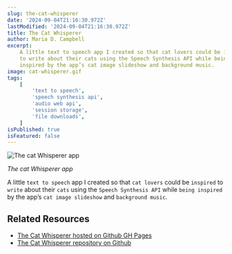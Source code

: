 ```yaml
---
slug: the-cat-whisperer
date: '2024-09-04T21:16:30.972Z'
lastModified: '2024-09-04T21:16:30.972Z'
title: The Cat Whisperer
author: Maria D. Campbell
excerpt:
    A little text to speech app I created so that cat lovers could be inspired
    to write about their cats using the Speech Synthesis API while being
    inspired by the app’s cat image slideshow and background music.
image: cat-whisperer.gif
tags:
    [
        'text to speech',
        'speech synthesis api',
        'audio web api',
        'session storage',
        'file downloads',
    ]
isPublished: true
isFeatured: false
---
```


![The cat Whisperer app](the-cat-whisperer-voiceinator.jpg)

_The cat Whisperer app_

A little `text to speech` app I created so that `cat lovers` could be `inspired`
to `write` about their `cats` using the `Speech Synthesis API` while
`being inspired` by the app’s `cat image slideshow` and `background music`.

## Related Resources

-   [The Cat Whisperer hosted on Github GH Pages](https://interglobalmedia.github.io/the-cat-whisperer/)
-   [The Cat Whisperer repository on Github](https://github.com/interglobalmedia/the-cat-whisperer)
